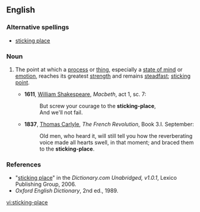 ==English==

===Alternative spellings===
*[[sticking place]]

===Noun===
{{en-noun}}

# {{context|idiom|dated}} The point at which a [[process]] or [[thing]], especially a [[state of mind]] or [[emotion]], reaches its greatest [[strength]] and remains [[steadfast]]; [[sticking point]].
#*'''1611''', [[w:William_Shakespeare|William Shakespeare]], ''Macbeth'', act 1, sc. 7:
#*:But screw your courage to the '''sticking-place''',
#*:And we'll not fail.
#*'''1837''', [[w:Thomas_Carlyle|Thomas Carlyle]], ''The French Revolution'', Book 3.I. September:
#*:Old men, who heard it, will still tell you how the reverberating voice made all hearts swell, in that moment; and braced them to the '''sticking-place'''.

===References===
*"[http://dictionary.reference.com/search?r=2&q=sticking%20place sticking place]" in the ''Dictionary.com Unabridged, v1.0.1'', Lexico Publishing Group, 2006.
*''Oxford English Dictionary'', 2nd ed., 1989.

[[vi:sticking-place]]